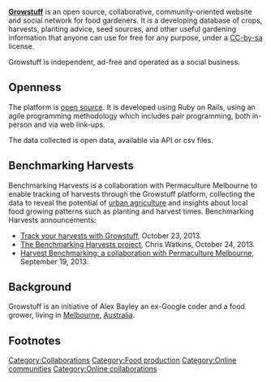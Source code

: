 [http://growstuff.org/ '''Growstuff'''] is an open source, collaborative, community-oriented website and social network for food gardeners. It is a developing database of crops, harvests, planting advice, seed sources, and other useful gardening information that anyone can use for free for any purpose, under a [[CC-by-sa]] license. 

Growstuff is independent, ad-free and operated as a social business.

== Openness == 

The platform is [[open source]]. It is developed using Ruby on Rails, using an agile programming methodology which includes pair programming, both in-person and via web link-ups. 

The data collected is open data, available via API or csv files.

== Benchmarking Harvests ==

Benchmarking Harvests is a collaboration with Permaculture Melbourne to enable tracking of harvests through the Growstuff platform, collecting the data to reveal the potential of [[urban agriculture]] and insights about local food growing patterns such as planting and harvest times.
<ref>Benchmarking Harvests announcements:
* [http://blog.growstuff.org/2013/10/23/track-your-harvests-with-growstuff/ Track your harvests with Growstuff], October 23, 2013.
* [http://openista.net/harvests/ The Benchmarking Harvests project], Chris Watkins, October 24, 2013.
* [http://blog.growstuff.org/2013/09/19/harvest-benchmarking-a-collaboration-with-permaculture-melbourne/ Harvest Benchmarking: a collaboration with Permaculture Melbourne], September 19, 2013.</ref>

== Background == 

Growstuff is an initiative of Alex Bayley an ex-Google coder and a food grower, living in [[Melbourne]], [[Australia]]. 

== Footnotes ==
{{reflist}}


[[Category:Collaborations]]
[[Category:Food production]]
[[Category:Online communities]]
[[Category:Online collaborations]]